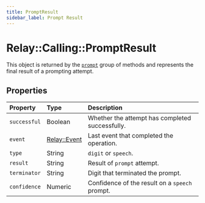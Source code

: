 ```yaml
---
title: PromptResult
sidebar_label: Prompt Result
---
```


[prompt]: ../actions/prompt.mdx
[relay-event]: ../../event.mdx

# Relay::Calling::PromptResult

This object is returned by the [`prompt`][prompt] group of methods and represents the final result of a prompting attempt.

## Properties

| Property | Type | Description |
| :------- | :--- | :---------- |
| `successful` | Boolean | Whether the attempt has completed successfully. |
| `event` | [Relay::Event][relay-event] | Last event that completed the operation. |
| `type` | String | `digit` or `speech`. |
| `result` | String | Result of `prompt` attempt. |
| `terminator` | String | Digit that terminated the prompt. |
| `confidence` | Numeric | Confidence of the result on a `speech` prompt. |